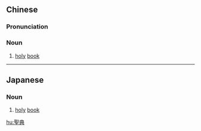 {{also|圣典}}
==Chinese==
{{zh-forms|s=圣典}}

===Pronunciation===
{{zh-pron
|m=shèngdiǎn
|c=sing3 din2
|cat=n
}}

===Noun===
{{zh-noun}}

# [[holy]] [[book]]

----

==Japanese==
{{ja-kanjitab|せい|てん|yomi=o}}

===Noun===
{{ja-noun|せいてん}}

# [[holy]] [[book]]

[[hu:聖典]]